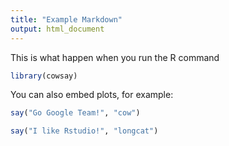 ```yaml
---
title: "Example Markdown"
output: html_document
---
```


This is what happen when you run the R command

```r

library(cowsay)

```

You can also embed plots, for example:

```r
say("Go Google Team!", "cow")
```

```r

say("I like Rstudio!", "longcat")

```

